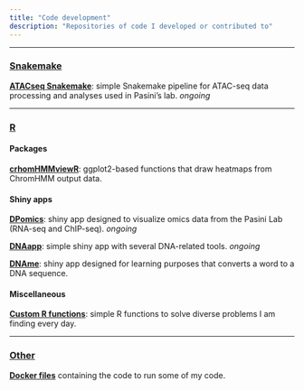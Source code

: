 ```yaml
---
title: "Code development"
description: "Repositories of code I developed or contributed to"
---
```


---

### <ins>**Snakemake**</ins>

[**ATACseq Snakemake**](https://github.com/amitjavilaventura/ATACseq-snakemake): simple Snakemake pipeline for ATAC-seq data processing and analyses used in Pasini’s lab. *ongoing*   

<!--
[**ArtATAC**](https://github.com/amitjavilaventura/ArtATAC): Snakemake pipeline for ATAC-seq data processing and analysis.  *ongoing*
-->

---

### <ins>**R**</ins>

#### **Packages**

[**crhomHMMviewR**](https://github.com/amitjavilaventura/chromHMMviewR): ggplot2-based functions that draw heatmaps from ChromHMM output data.

#### **Shiny apps**

[**DPomics**](https://github.com/amitjavilaventura/DPomics): shiny app designed to visualize omics data from the Pasini Lab (RNA-seq and ChIP-seq). *ongoing*

[**DNAapp**](https://github.com/amitjavilaventura/DNApp): simple shiny app with several DNA-related tools. *ongoing*

[**DNAme**](https://github.com/amitjavilaventura/DNAme): shiny app designed for learning purposes that converts a word to a DNA sequence.


#### **Miscellaneous**

[**Custom R functions**](https://github.com/amitjavilaventura/custom-R-functions): simple R functions to solve diverse problems I am finding every day.

---

### <ins>**Other**</ins>

[**Docker files**](https://github.com/amitjavilaventura/Dockerfiles) containing the code to run some of my code.